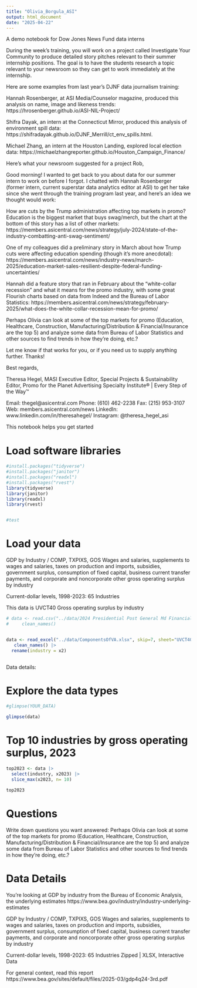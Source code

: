 ```yaml
---
title: "Olivia_Borgula_ASI"
output: html_document
date: "2025-04-22"
---
```


A demo notebook for Dow Jones News Fund data interns

During the week’s training, you will work on a project called Investigate Your Community to produce detailed story pitches relevant to their summer internship positions. The goal is to have the students research a topic relevant to your newsroom so they can get to work immediately at the internship. 

Here are some examples from last year’s DJNF data journalism training:

Hannah Rosenberger, at ASI Media/Counselor magazine, produced this analysis on name, image and likeness trends: https://hrosenberger.github.io/ASI-NIL-Project/

Shifra Dayak, an intern at the Connecticut Mirror, produced this analysis of environment spill data: https://shifradayak.github.io/DJNF_Merrill/ct_env_spills.html.

Michael Zhang, an intern at the Houston Landing, explored local election data: https://michaelzhangreporter.github.io/Houston_Campaign_Finance/


Here's what your newsroom suggested for a project
Rob,
 
Good morning! I wanted to get back to you about data for our summer intern to work on before I forgot. I chatted with Hannah Rosenberger (former intern, current superstar data analytics editor at ASI) to get her take since she went through the training program last year, and here’s an idea we thought would work:
 
How are cuts by the Trump administration affecting top markets in promo? Education is the biggest market that buys swag/merch, but the chart at the bottom of this story has a list of other markets: https://members.asicentral.com/news/strategy/july-2024/state-of-the-industry-combatting-anti-swag-sentiment/
 
One of my colleagues did a preliminary story in March about how Trump cuts were affecting education spending (though it’s more anecdotal): https://members.asicentral.com/news/industry-news/march-2025/education-market-sales-resilient-despite-federal-funding-uncertainties/
 
Hannah did a feature story that ran in February about the “white-collar recession” and what it means for the promo industry, with some great Flourish charts based on data from Indeed and the Bureau of Labor Statistics:  https://members.asicentral.com/news/strategy/february-2025/what-does-the-white-collar-recession-mean-for-promo/
 
Perhaps Olivia can look at some of the top markets for promo (Education, Healthcare, Construction, Manufacturing/Distribution & Financial/Insurance are the top 5) and analyze some data from Bureau of Labor Statistics and other sources to find trends in how they’re doing, etc.?
 
Let me know if that works for you, or if you need us to supply anything further. Thanks!
 
 
Best regards,
 
Theresa Hegel, MASI
Executive Editor, Special Projects & Sustainability
Editor, Promo for the Planet
Advertising Specialty Institute® | Every Step of the Way™
 
Email: thegel@asicentral.com
Phone: (610) 462-2238
Fax: (215) 953-3107
Web: members.asicentral.com/news
LinkedIn: www.linkedin.com/in/theresahegel/
Instagram: @theresa_hegel_asi





This notebook helps you get started

# Load software libraries
```r
#install.packages("tidyverse")
#install.packages("janitor")
#install.packages("readxl")
#install.packages("rvest")
library(tidyverse)
library(janitor)
library(readxl)
library(rvest)


#test
```


# Load your data

GDP by Industry / COMP, TXPIXS, GOS
Wages and salaries, supplements to wages and salaries, taxes on production and imports, subsidies, government surplus, consumption of fixed capital, business current transfer payments, and corporate and noncorporate other gross operating surplus by industry

Current-dollar levels, 1998-2023: 65 Industries

This data is UVCT40	Gross operating surplus by industry

```r

# data <- read.csv("../data/2024 Presidential Post General Md Financial Info 2024 Presidential Post General .csv") |> 
#     clean_names()


data <- read_excel("../data/ComponentsOfVA.xlsx", skip=7, sheet="UVCT40-A") |> 
   clean_names() |> 
  rename(industry = x2)



```

Data details:


# Explore the data types
```r

#glimpse(YOUR_DATA)

glimpse(data)

```

# Top 10 industries by gross operating surplus, 2023
```r

top2023 <- data |> 
  select(industry, x2023) |> 
  slice_max(x2023, n= 10)

top2023
```



# Questions 

Write down questions you want answered:
Perhaps Olivia can look at some of the top markets for promo (Education, Healthcare, Construction, Manufacturing/Distribution & Financial/Insurance are the top 5) and analyze some data from Bureau of Labor Statistics and other sources to find trends in how they’re doing, etc.?


# Data Details

You're looking at GDP by industry from the Bureau of Economic Analysis, the underlying estimates
https://www.bea.gov/industry/industry-underlying-estimates

GDP by Industry / COMP, TXPIXS, GOS
Wages and salaries, supplements to wages and salaries, taxes on production and imports, subsidies, government surplus, consumption of fixed capital, business current transfer payments, and corporate and noncorporate other gross operating surplus by industry

Current-dollar levels, 1998-2023: 65 Industries Zipped | XLSX, Interactive Data


For general context, read this report
https://www.bea.gov/sites/default/files/2025-03/gdp4q24-3rd.pdf

